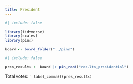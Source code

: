 ```yaml
---
title: President
---
```


```r
#| include: false

library(tidyverse)
library(scales)
library(pins)

board <- board_folder("../pins")
```

```r
#| include: false

pres_results <- board |> pin_read("results_presidential")
```

Total votes: `r label_comma()(pres_results)`
